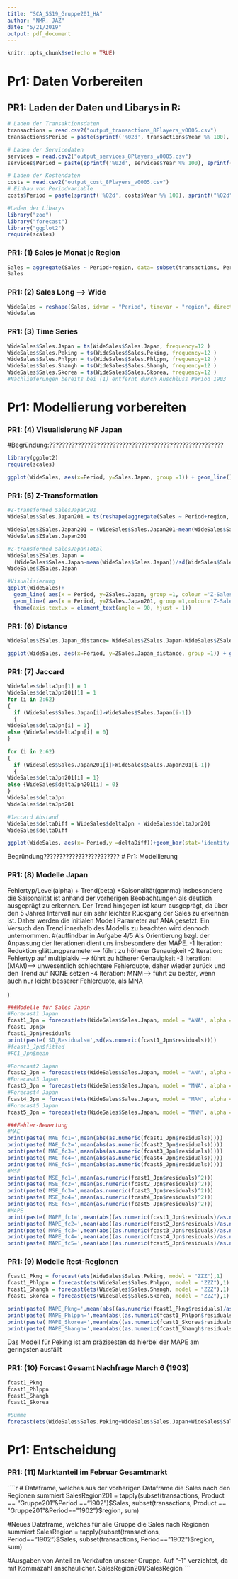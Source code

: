 ```yaml
---
title: "SCA_SS19_Gruppe201_HA"
author: "NMR, JAZ"
date: "5/21/2019"
output: pdf_document
---
```


```r
knitr::opts_chunk$set(echo = TRUE)
```


<!--##############################################-->
# Pr1: Daten Vorbereiten
<!--##############################################-->

## PR1: Laden der Daten und Libarys in R:
```r
# Laden der Transaktionsdaten
transactions = read.csv2("output_transactions_8Players_v0005.csv")
transactions$Period = paste(sprintf('%02d', transactions$Year %% 100), sprintf("%02d", c(transactions$Month)), sep = "",  collapse = NULL)

# Laden der Servicedaten
services = read.csv2("output_services_8Players_v0005.csv")
services$Period = paste(sprintf('%02d', services$Year %% 100), sprintf("%02d", c(services$Month)), sep = "",  collapse = NULL)

# Laden der Kostendaten
costs = read.csv2("output_cost_8Players_v0005.csv")
# Einbau von Periodvariable
costs$Period = paste(sprintf('%02d', costs$Year %% 100), sprintf("%02d", c(costs$Month)), sep = "",  collapse = NULL)

#Laden der Libarys
library("zoo")
library("forecast")
library("ggplot2")
require(scales)
```

### PR1: (1) Sales je Monat je Region
```r
Sales = aggregate(Sales ~ Period+region, data= subset(transactions, Period<='1902'),sum)
Sales
```
### PR1: (2) Sales Long --> Wide
```r
WideSales = reshape(Sales, idvar = "Period", timevar = "region", direction = "wide")
WideSales
```
### PR1: (3) Time Series
```r
WideSales$Sales.Japan = ts(WideSales$Sales.Japan, frequency=12 )
WideSales$Sales.Peking = ts(WideSales$Sales.Peking, frequency=12 )
WideSales$Sales.Phlppn = ts(WideSales$Sales.Phlppn, frequency=12 )
WideSales$Sales.Shangh = ts(WideSales$Sales.Shangh, frequency=12 )
WideSales$Sales.Skorea = ts(WideSales$Sales.Skorea, frequency=12 )
#Nachlieferungen bereits bei (1) entfernt durch Auschluss Period 1903
```

<!--##############################################-->
# Pr1: Modellierung vorbereiten
<!--##############################################-->

### PR1: (4) Visualisierung NF Japan 

#Begründung:???????????????????????????????????????????????????????

```r
library(ggplot2)
require(scales)

ggplot(WideSales, aes(x=Period, y=Sales.Japan, group =1)) + geom_line()+theme(axis.text.x = element_text(angle = 90, hjust = 1))
```
### PR1: (5) Z-Transformation
```r
#Z-transformed SalesJapan201
WideSales$Sales.Japan201 = ts(reshape(aggregate(Sales ~ Period+region, data= subset(transactions, Period<='1902'&Product=='Gruppe201'),sum), idvar = "Period", timevar = "region", direction = "wide")$Sales.Japan, frequency = 12)

WideSales$ZSales.Japan201 = (WideSales$Sales.Japan201-mean(WideSales$Sales.Japan201))/sd(WideSales$Sales.Japan201)
WideSales$ZSales.Japan201

#Z-transformed SalesJapanTotal
WideSales$ZSales.Japan = 
  (WideSales$Sales.Japan-mean(WideSales$Sales.Japan))/sd(WideSales$Sales.Japan)
WideSales$ZSales.Japan

#Visualisierung
ggplot(WideSales)+ 
  geom_line( aes(x = Period, y=ZSales.Japan, group =1, colour ='Z-Sales_total'))+
  geom_line( aes(x = Period, y=ZSales.Japan201, group =1,colour='Z-Sales_201'))+
  theme(axis.text.x = element_text(angle = 90, hjust = 1))
```
### PR1: (6) Distance
```r
WideSales$ZSales.Japan_distance= WideSales$ZSales.Japan-WideSales$ZSales.Japan201

ggplot(WideSales, aes(x=Period, y=ZSales.Japan_distance, group =1)) + geom_line()+theme(axis.text.x = element_text(angle = 90, hjust = 1))+ylim(-3, 3) + geom_hline(yintercept=0, color = "red")
```

### PR1: (7) Jaccard
```r
WideSales$deltaJpn[1] = 1
WideSales$deltaJpn201[1] = 1
for (i in 2:62)
{
  if (WideSales$Sales.Japan[i]>WideSales$Sales.Japan[i-1])
  {
WideSales$deltaJpn[i] = 1}
else {WideSales$deltaJpn[i] = 0}
}

for (i in 2:62)
{
  if (WideSales$Sales.Japan201[i]>WideSales$Sales.Japan201[i-1])
  {
WideSales$deltaJpn201[i] = 1}
else {WideSales$deltaJpn201[i] = 0}
}
WideSales$deltaJpn
WideSales$deltaJpn201

#Jaccard Abstand
WideSales$deltaDiff = WideSales$deltaJpn - WideSales$deltaJpn201
WideSales$deltaDiff

ggplot(WideSales, aes(x= Period,y =deltaDiff))+geom_bar(stat='identity')+scale_x_discrete(labels = abbreviate)+theme(axis.text.x = element_text(angle = 90, hjust = 1))
```
Begründung????????????????????????
<!--##############################################-->
# Pr1: Modellierung
<!--##############################################-->

### PR1: (8) Modelle Japan
Fehlertyp/Level(alpha) + Trend(beta) +Saisonalität(gamma)
Insbesondere die Saisonalität ist anhand der vorherigen Beobachtungen als deutlich ausgeprägt zu erkennen. 
Der Trend hingegen ist kaum ausgeprägt, da über den 5 Jahres Intervall nur ein sehr leichter Rückgang der Sales zu erkennen ist. Daher werden die initialen Modell Parameter auf ANA gesetzt. Ein Versuch den Trend innerhalb des Modells zu beachten wird dennoch unternommen.
#(auffindbar in Aufgabe 4/5
Als Orientierung bzgl. der Anpassung der Iterationen dient uns insbesondere der MAPE.
-1 Iteration: Reduktion glättungparameter--> führt zu höherer Genauigkeit
-2 Iteration: Fehlertyp auf multiplakiv --> führt zu höherer Genauigkeit
-3 Iteration: (MAM)--> unwesentlich schlechtere Fehlerquote, daher wieder zurück und den Trend auf NONE setzen
-4 Iteration: MNM--> führt zu bester, wenn auch nur leicht besserer Fehlerquote, als MNA

)

```r
###Modelle für Sales Japan
#Forecast1 Japan 
fcast1_Jpn = forecast(ets(WideSales$Sales.Japan, model = "ANA", alpha = 0.1, beta = 0.1, gamma = 0.1))
fcast1_Jpn$x
fcast1_Jpn$residuals
print(paste('SD_Residuals=',sd(as.numeric(fcast1_Jpn$residuals))))
#fcast1_Jpn$fitted
#FC1_Jpn$mean

#Forecast2 Japan
fcast2_Jpn = forecast(ets(WideSales$Sales.Japan, model = "ANA", alpha = 0.1, beta = 0.01, gamma = 0.01))
#Forecast3 Japan
fcast3_Jpn = forecast(ets(WideSales$Sales.Japan, model = "MNA", alpha = 0.01, beta = 0.01, gamma = 0.01))
#Forecast4 Japan
fcast4_Jpn = forecast(ets(WideSales$Sales.Japan, model = "MAM", alpha = 0.01, beta = 0.01, gamma = 0.01))
#Forecast5 Japan
fcast5_Jpn = forecast(ets(WideSales$Sales.Japan, model = "MNM", alpha = 0.01, beta = 0.01, gamma = 0.01))

###Fehler-Bewertung
#MAE
print(paste('MAE_fc1=',mean(abs(as.numeric(fcast1_Jpn$residuals)))))
print(paste('MAE_fc2=',mean(abs(as.numeric(fcast2_Jpn$residuals)))))
print(paste('MAE_fc3=',mean(abs(as.numeric(fcast3_Jpn$residuals)))))
print(paste('MAE_fc4=',mean(abs(as.numeric(fcast4_Jpn$residuals)))))
print(paste('MAE_fc5=',mean(abs(as.numeric(fcast5_Jpn$residuals)))))
#MSE
print(paste('MSE_fc1=',mean(as.numeric(fcast1_Jpn$residuals)^2)))
print(paste('MSE_fc2=',mean(as.numeric(fcast2_Jpn$residuals)^2)))
print(paste('MSE_fc3=',mean(as.numeric(fcast3_Jpn$residuals)^2)))
print(paste('MSE_fc4=',mean(as.numeric(fcast4_Jpn$residuals)^2)))
print(paste('MSE_fc5=',mean(as.numeric(fcast5_Jpn$residuals)^2)))
#MAPE
print(paste('MAPE_fc1=',mean(abs((as.numeric(fcast1_Jpn$residuals)/as.numeric(fcast1_Jpn$x))*100))))
print(paste('MAPE_fc2=',mean(abs((as.numeric(fcast2_Jpn$residuals)/as.numeric(fcast2_Jpn$x))*100))))
print(paste('MAPE_fc3=',mean(abs((as.numeric(fcast3_Jpn$residuals)/as.numeric(fcast3_Jpn$x))*100))))
print(paste('MAPE_fc4=',mean(abs((as.numeric(fcast4_Jpn$residuals)/as.numeric(fcast4_Jpn$x))*100))))
print(paste('MAPE_fc5=',mean(abs((as.numeric(fcast5_Jpn$residuals)/as.numeric(fcast5_Jpn$x))*100))))
```
### PR1: (9) Modelle Rest-Regionen 
```r
fcast1_Pkng = forecast(ets(WideSales$Sales.Peking, model = "ZZZ"),1)
fcast1_Phlppn = forecast(ets(WideSales$Sales.Phlppn, model = "ZZZ"),1)
fcast1_Shangh = forecast(ets(WideSales$Sales.Shangh, model = "ZZZ"),1)
fcast1_Skorea = forecast(ets(WideSales$Sales.Skorea, model = "ZZZ"),1)

print(paste('MAPE_Pkng=',mean(abs((as.numeric(fcast1_Pkng$residuals)/as.numeric(fcast1_Pkng$x))*100))))
print(paste('MAPE_Phlppn=',mean(abs((as.numeric(fcast1_Phlppn$residuals)/as.numeric(fcast1_Phlppn$x))*100))))
print(paste('MAPE_Skorea=',mean(abs((as.numeric(fcast1_Skorea$residuals)/as.numeric(fcast1_Skorea$x))*100))))
print(paste('MAPE_Shangh=',mean(abs((as.numeric(fcast1_Shangh$residuals)/as.numeric(fcast1_Shangh$x))*100))))

```
Das Modell für Peking ist am präzisesten da hierbei der MAPE am geringsten ausfällt

### PR1: (10) Forcast Gesamt Nachfrage March 6 (1903)
```r

fcast1_Pkng
fcast1_Phlppn
fcast1_Shangh
fcast1_Skorea

#Summe
forecast(ets(WideSales$Sales.Peking+WideSales$Sales.Japan+WideSales$Sales.Phlppn+WideSales$Sales.Shangh+WideSales$Sales.Skorea, model = "ZZZ"),1)

```

<!--##############################################-->
# Pr1: Entscheidung
<!--##############################################-->

### PR1: (11) Marktanteil im Februar Gesamtmarkt

````r

# Dataframe, welches aus der vorherigen Dataframe die Sales nach den Regionen summiert 
SalesRegion201 = tapply(subset(transactions, Product == "Gruppe201"&Period =="1902")$Sales, subset(transactions, Product == "Gruppe201"&Period=="1902")$region, sum)

#Neues Dataframe, welches für alle Gruppe die Sales nach Regionen summiert
SalesRegion = tapply(subset(transactions, Period=="1902")$Sales, subset(transactions, Period=="1902")$region, sum)

#Ausgaben von Anteil an Verkäufen unserer Gruppe. Auf "-1" verzichtet, da mit Kommazahl anschaulicher. 
SalesRegion201/SalesRegion
```



